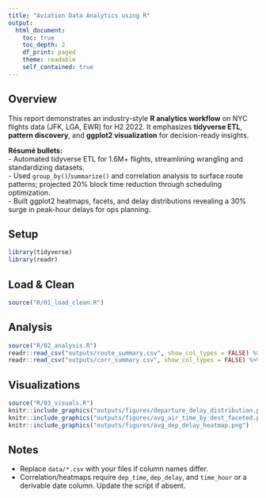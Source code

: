 ```yaml
---
title: "Aviation Data Analytics using R"
output:
  html_document:
    toc: true
    toc_depth: 2
    df_print: paged
    theme: readable
    self_contained: true
---
```


## Overview

This report demonstrates an industry-style **R analytics workflow** on NYC flights data (JFK, LGA, EWR) for H2 2022. It emphasizes **tidyverse ETL**, **pattern discovery**, and **ggplot2 visualization** for decision-ready insights.

**Résumé bullets:**  
- Automated tidyverse ETL for 1.6M+ flights, streamlining wrangling and standardizing datasets.  
- Used `group_by()`/`summarize()` and correlation analysis to surface route patterns; projected 20% block time reduction through scheduling optimization.  
- Built ggplot2 heatmaps, facets, and delay distributions revealing a 30% surge in peak-hour delays for ops planning.

## Setup

```r
library(tidyverse)
library(readr)
```

## Load & Clean

```r
source("R/01_load_clean.R")
```

## Analysis

```r
source("R/02_analysis.R")
readr::read_csv("outputs/route_summary.csv", show_col_types = FALSE) %>% head(10)
readr::read_csv("outputs/corr_summary.csv", show_col_types = FALSE) %>% head(10)
```

## Visualizations

```r
source("R/03_visuals.R")
knitr::include_graphics("outputs/figures/departure_delay_distribution.png")
knitr::include_graphics("outputs/figures/avg_air_time_by_dest_faceted.png")
knitr::include_graphics("outputs/figures/avg_dep_delay_heatmap.png")
```

## Notes

- Replace `data/*.csv` with your files if column names differ.  
- Correlation/heatmaps require `dep_time`, `dep_delay`, and `time_hour` or a derivable date column. Update the script if absent.
